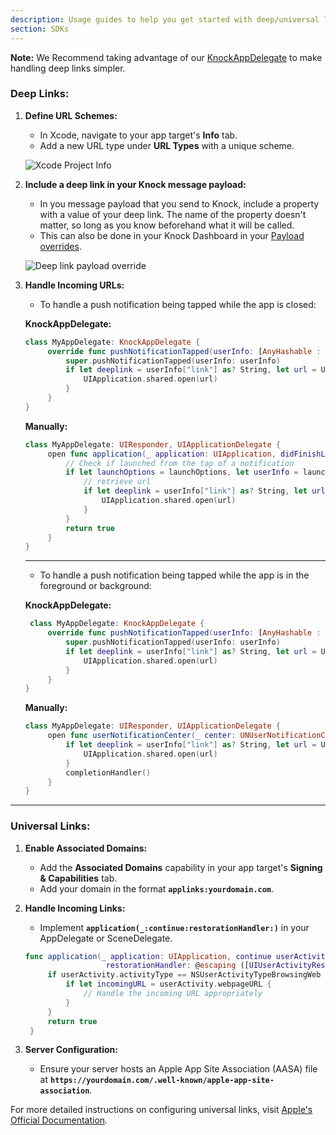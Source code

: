 ```yaml
---
description: Usage guides to help you get started with deep/universal linking in the iOS Knock SDK.
section: SDKs
---
```


**Note:** We Recommend taking advantage of our [KnockAppDelegate](/sdks/ios/reference#knockappdelegate) to make handling deep links simpler.

### **Deep Links:**

1. **Define URL Schemes:**

   - In Xcode, navigate to your app target's **Info** tab.
   - Add a new URL type under **URL Types** with a unique scheme.

   ![Xcode Project Info](/images/xcode-project-info.png)

2. **Include a deep link in your Knock message payload:**

   - In you message payload that you send to Knock, include a property with a value of your deep link. The name of the property doesn't matter, so long as you know beforehand what it will be called.
   - This can also be done in your Knock Dashboard in your [Payload overrides](https://docs.knock.app/integrations/push/overview#push-overrides).

   ![Deep link payload override](/images/deep-link-payload-override.png)

3. **Handle Incoming URLs:**

   - To handle a push notification being tapped while the app is closed:

   **KnockAppDelegate:**

   ```swift
   class MyAppDelegate: KnockAppDelegate {
        override func pushNotificationTapped(userInfo: [AnyHashable : Any]) {
            super.pushNotificationTapped(userInfo: userInfo)
            if let deeplink = userInfo["link"] as? String, let url = URL(string: deeplink) {
                UIApplication.shared.open(url)
            }
        }
   }
   ```

   **Manually:**

   ```swift
   class MyAppDelegate: UIResponder, UIApplicationDelegate {
        open func application(_ application: UIApplication, didFinishLaunchingWithOptions launchOptions: [UIApplication.LaunchOptionsKey : Any]? = nil) -> Bool {
            // Check if launched from the tap of a notification
            if let launchOptions = launchOptions, let userInfo = launchOptions[.remoteNotification] as? [String: AnyObject] {
                // retrieve url
                if let deeplink = userInfo["link"] as? String, let url = URL(string: deeplink) {
                    UIApplication.shared.open(url)
                }
            }
            return true
        }
   }
   ```

   ***

   - To handle a push notification being tapped while the app is in the foreground or background:

   **KnockAppDelegate:**

   ```swift
    class MyAppDelegate: KnockAppDelegate {
        override func pushNotificationTapped(userInfo: [AnyHashable : Any]) {
            super.pushNotificationTapped(userInfo: userInfo)
            if let deeplink = userInfo["link"] as? String, let url = URL(string: deeplink) {
                UIApplication.shared.open(url)
            }
        }
   }
   ```

   **Manually:**

   ```swift
   class MyAppDelegate: UIResponder, UIApplicationDelegate {
        open func userNotificationCenter(_ center: UNUserNotificationCenter, didReceive response: UNNotificationResponse, withCompletionHandler completionHandler: @escaping () -> Void) {
            if let deeplink = userInfo["link"] as? String, let url = URL(string: deeplink) {
                UIApplication.shared.open(url)
            }
            completionHandler()
        }
   }
   ```

---

### **Universal Links:**

1. **Enable Associated Domains:**

   - Add the **Associated Domains** capability in your app target's **Signing & Capabilities** tab.
   - Add your domain in the format **`applinks:yourdomain.com`**.

2. **Handle Incoming Links:**

   - Implement **`application(_:continue:restorationHandler:)`** in your AppDelegate or SceneDelegate.

   ```swift
   func application(_ application: UIApplication, continue userActivity: NSUserActivity,
                     restorationHandler: @escaping ([UIUserActivityRestoring]?) -> Void) -> Bool {
        if userActivity.activityType == NSUserActivityTypeBrowsingWeb {
            if let incomingURL = userActivity.webpageURL {
                // Handle the incoming URL appropriately
            }
        }
        return true
    }
   ```

3. **Server Configuration:**

   - Ensure your server hosts an Apple App Site Association (AASA) file at **`https://yourdomain.com/.well-known/apple-app-site-association`**.

For more detailed instructions on configuring universal links, visit [Apple's Official Documentation](https://developer.apple.com/documentation/xcode/supporting-universal-links-in-your-app).
